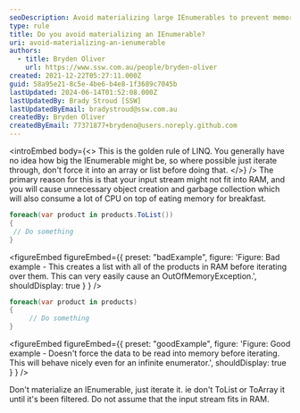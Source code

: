 ```yaml
---
seoDescription: Avoid materializing large IEnumerables to prevent memory and CPU issues, instead iterate through them directly.
type: rule
title: Do you avoid materializing an IEnumerable?
uri: avoid-materializing-an-ienumerable
authors:
  - title: Bryden Oliver
    url: https://www.ssw.com.au/people/bryden-oliver
created: 2021-12-22T05:27:11.000Z
guid: 58a95e21-8c5e-4be6-b4e8-1f3689c7045b
lastUpdated: 2024-06-14T01:52:08.000Z
lastUpdatedBy: Brady Stroud [SSW]
lastUpdatedByEmail: bradystroud@ssw.com.au
createdBy: Bryden Oliver
createdByEmail: 77371877+brydeno@users.noreply.github.com
---
```


<introEmbed
  body={<>
This is the golden rule of LINQ. You generally have no idea how big the IEnumerable might be, so where possible just iterate through, don't force it into an array or list before doing that.
  </>}
/>
The primary reason for this is that your input stream might not fit into RAM, and you will cause unnecessary object creation and garbage collection which will also consume a lot of CPU on top of eating memory for breakfast.

```cs
foreach(var product in products.ToList())
{
 // Do something
}
```

<figureEmbed figureEmbed={{
  preset: "badExample",
  figure: 'Figure: Bad example - This creates a list with all of the products in RAM before iterating over them. This can very easily cause an OutOfMemoryException.',
  shouldDisplay: true
} } />


```cs
foreach(var product in products)
{
     // Do something
}
```

<figureEmbed figureEmbed={{
  preset: "goodExample",
  figure: 'Figure: Good example - Doesn\'t force the data to be read into memory before iterating. This will behave nicely even for an infinite enumerator.',
  shouldDisplay: true
} } />


Don't materialize an IEnumerable, just iterate it. ie don't ToList or ToArray it until it's been filtered. Do not assume that the input stream fits in RAM.

